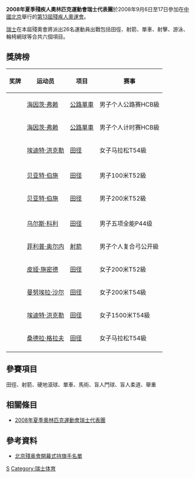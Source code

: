 {{Infobox Country Paralympics
|NPC= SUI
|games= 2008年夏季
|competitors=26
|sports=6
|flagbearer=
|gold=3
|silver=2
|bronze=6
|total=11
|rank=34
|officials=
}}

'''2008年夏季殘疾人奧林匹克運動會瑞士代表團'''於2008年9月6日至17日參加在[[中國北京|中國北京]]舉行的[[2008年夏季殘奧會|第13屆殘疾人奧運會]]。

[[瑞士|瑞士]]在本屆殘奧會將派出26名運動員出戰包括田徑、射箭、單車、射擊、游泳、輪椅網球等合共六個項目。

== 獎牌榜 ==
{| class="wikitable sortable" style="font-size:88%"
|-bgcolor=#efefef
! 奖牌
! 运动员
! 项目
! 赛事
|-
| {{gold medal}} || [[海因茨·弗赖|海因茨·弗赖]] || [[2008年夏季殘奧會單車比賽|公路單車]] || 男子个人公路赛HCB級
|-
| {{gold medal}} || [[海因茨·弗赖|海因茨·弗赖]] || [[2008年夏季殘奧會單車比賽|公路單車]] || 男子个人计时赛HCB級
|-
| {{gold medal}} || [[埃迪特·洪克勒|埃迪特·洪克勒]] || [[2008年夏季殘奧會田径比賽|田径]] || 女子马拉松T54級
|-

|-
| {{silver medal}} || [[贝亚特·伯施|贝亚特·伯施]] || [[2008年夏季殘奧會田径比賽|田径]] || 男子100米T52級
|-
| {{silver medal}} || [[贝亚特·伯施|贝亚特·伯施]] || [[2008年夏季殘奧會田径比賽|田径]] || 男子200米T52級
|-

|-
| {{bronze medal}} || [[乌尔斯·科利|乌尔斯·科利]] || [[2008年夏季殘奧會田径比賽|田径]] || 男子五项全能P44级
|-
| {{bronze medal}} || [[菲利普·奥尔内|菲利普·奥尔内]] || [[2008年夏季殘奧會射箭比賽|射箭]] || 男子个人复合弓公开級
|-
| {{bronze medal}} || [[皮娅·施密德|皮娅·施密德]] || [[2008年夏季殘奧會田径比賽|田径]] || 女子200米T52級
|-
| {{bronze medal}} || [[曼努埃拉·沙尔|曼努埃拉·沙尔]] || [[2008年夏季殘奧會田径比賽|田径]] || 女子200米T54級
|-
| {{bronze medal}} || [[埃迪特·洪克勒|埃迪特·洪克勒]] || [[2008年夏季殘奧會田径比賽|田径]] || 女子1500米T54級
|-
| {{bronze medal}} || [[桑德拉·格拉夫|桑德拉·格拉夫]] || [[2008年夏季殘奧會田径比賽|田径]] || 女子马拉松T54級
|-

|}

== 參賽項目 ==
田徑、射箭、硬地滾球、單車、馬術、盲人門球、盲人柔道、舉重

== 相關條目 ==
*[[2008年夏季奧林匹克運動會瑞士代表團|2008年夏季奧林匹克運動會瑞士代表團]]

== 參考資料 ==
*[https://web.archive.org/web/20080909184931/http://www.paralympic.org/release/Main_Sections_Menu/News/Press_Releases/Flagbearers_List_Opening_Ceremony_Final_5_Sept1.pdf 北京殘奥會開幕式持旗手名單]

{{2008年夏季殘疾人奧林匹克運動會代表團}}

[[Category:2008年夏季殘疾人奧林匹克運動會代表團|S]]
[[Category:瑞士体育|Category:瑞士体育]]